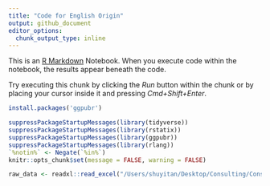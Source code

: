 ```yaml
---
title: "Code for English Origin"
output: github_document
editor_options: 
  chunk_output_type: inline
---
```


This is an [R Markdown](http://rmarkdown.rstudio.com) Notebook. When you execute code within the notebook, the results appear beneath the code. 

Try executing this chunk by clicking the *Run* button within the chunk or by placing your cursor inside it and pressing *Cmd+Shift+Enter*. 

```r
install.packages('ggpubr')
```



```r
suppressPackageStartupMessages(library(tidyverse))
suppressPackageStartupMessages(library(rstatix))
suppressPackageStartupMessages(library(ggpubr))
suppressPackageStartupMessages(library(rlang))
`%notin%` <- Negate(`%in%`)
knitr::opts_chunk$set(message = FALSE, warning = FALSE)
```



```r
raw_data <- readxl::read_excel("/Users/shuyitan/Desktop/Consulting/Consulting_Linguistics_English_Origin/Data/Rap_data_Final.xlsx")
```













